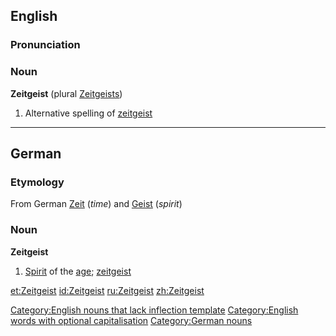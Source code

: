 {{see|zeitgeist}}
==English==

===Pronunciation===
{{rfap}}

===Noun===
'''Zeitgeist''' (plural [[Zeitgeists]])

# Alternative spelling of [[zeitgeist]]

----

==German==

===Etymology===
From German [[Zeit]] (''time'') and [[Geist]] (''spirit'')

===Noun===
'''Zeitgeist''' {{m}}

# [[spirit|Spirit]] of the [[age]]; [[zeitgeist]]

{{de-decl-noun|der Zeitgeist|die Zeitgeister|des Zeitgeistes|der Zeitgeister|dem Zeitgeist|den Zeitgeistern|den Zeitgeist|die Zeitgeister}}

[[Category:English nouns that lack inflection template]]
[[Category:English words with optional capitalisation]]
[[Category:German nouns]]

[[et:Zeitgeist]]
[[id:Zeitgeist]]
[[ru:Zeitgeist]]
[[zh:Zeitgeist]]